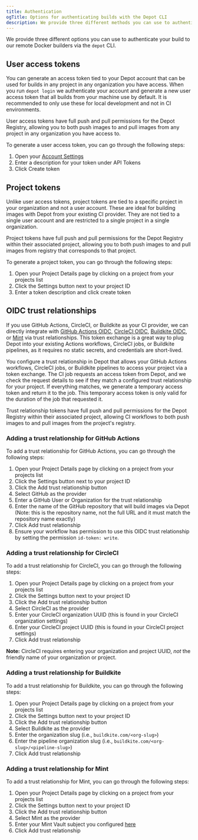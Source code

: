 ```yaml
---
title: Authentication
ogTitle: Options for authenticating builds with the Depot CLI
description: We provide three different methods you can use to authenticate your container image builds.
---
```


We provide three different options you can use to authenticate your build to our remote Docker builders via the `depot` CLI.

## User access tokens

You can generate an access token tied to your Depot account that can be used for builds in any project in any organization you have access. When you run `depot login` we authenticate your account and generate a new user access token that all builds from your machine use by default. It is recommended to only use these for local development and not in CI environments.

User access tokens have full push and pull permissions for the Depot Registry, allowing you to both push images to and pull images from any project in any organization you have access to.

To generate a user access token, you can go through the following steps:

1. Open your [Account Settings](/settings)
2. Enter a description for your token under API Tokens
3. Click Create token

## Project tokens

Unlike user access tokens, project tokens are tied to a specific project in your organization and not a user account. These are ideal for building images with Depot from your existing CI provider. They are not tied to a single user account and are restricted to a single project in a single organization.

Project tokens have full push and pull permissions for the Depot Registry within their associated project, allowing you to both push images to and pull images from registry that corresponds to that project.

To generate a project token, you can go through the following steps:

1. Open your Project Details page by clicking on a project from your projects list
2. Click the Settings button next to your project ID
3. Enter a token description and click create token

## OIDC trust relationships

If you use GitHub Actions, CircleCI, or Buildkite as your CI provider, we can directly integrate with [GitHub Actions OIDC](https://docs.github.com/en/actions/deployment/security-hardening-your-deployments/about-security-hardening-with-openid-connect), [CircleCI OIDC](https://circleci.com/docs/openid-connect-tokens/), [Buildkite OIDC](https://buildkite.com/docs/agent/v3/cli-oidc), or [Mint](https://www.rwx.com/mint) via trust relationships. This token exchange is a great way to plug Depot into your existing Actions workflows, CircleCI jobs, or Buildkite pipelines, as it requires no static secrets, and credentials are short-lived.

You configure a trust relationship in Depot that allows your GitHub Actions workflows, CircleCI jobs, or Buildkite pipelines to access your project via a token exchange. The CI job requests an access token from Depot, and we check the request details to see if they match a configured trust relationship for your project. If everything matches, we generate a temporary access token and return it to the job. This temporary access token is only valid for the duration of the job that requested it.

Trust relationship tokens have full push and pull permissions for the Depot Registry within their associated project, allowing CI workflows to both push images to and pull images from the project's registry.

### Adding a trust relationship for GitHub Actions

To add a trust relationship for GitHub Actions, you can go through the following steps:

1. Open your Project Details page by clicking on a project from your projects list
2. Click the Settings button next to your project ID
3. Click the Add trust relationship button
4. Select GitHub as the provider
5. Enter a GitHub User or Organization for the trust relationship
6. Enter the name of the GitHub repository that will build images via Depot (Note: this is the repository name, not the full URL and it must match the repository name exactly)
7. Click Add trust relationship
8. Ensure your workflow has permission to use this OIDC trust relationship by setting the permission `id-token: write`.

### Adding a trust relationship for CircleCI

To add a trust relationship for CircleCI, you can go through the following steps:

1. Open your Project Details page by clicking on a project from your projects list
2. Click the Settings button next to your project ID
3. Click the Add trust relationship button
4. Select CircleCI as the provider
5. Enter your CircleCI organization UUID (this is found in your CircleCI organization settings)
6. Enter your CircleCI project UUID (this is found in your CircleCI project settings)
7. Click Add trust relationship

**Note:** CircleCI requires entering your organization and project UUID, _not_ the friendly name of your organization or project.

### Adding a trust relationship for Buildkite

To add a trust relationship for Buildkite, you can go through the following steps:

1. Open your Project Details page by clicking on a project from your projects list
2. Click the Settings button next to your project ID
3. Click the Add trust relationship button
4. Select Buildkite as the provider
5. Enter the organization slug (i.e., `buildkite.com/<org-slug>`)
6. Enter the pipeline organization slug (i.e., `buildkite.com/<org-slug>/<pipeline-slug>`)
7. Click Add trust relationship

### Adding a trust relationship for Mint

To add a trust relationship for Mint, you can go through the following steps:

1. Open your Project Details page by clicking on a project from your projects list
2. Click the Settings button next to your project ID
3. Click the Add trust relationship button
4. Select Mint as the provider
5. Enter your Mint Vault subject you configured [here](https://www.rwx.com/docs/mint/oidc-depot#configure-depot-in-mint)
6. Click Add trust relationship
